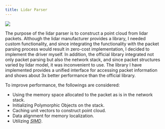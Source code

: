 ```yaml
---
title: Lidar Parser
---
```


<Image src={benchmark} caption="Benchmark" />

The purpose of the lidar parser is to construct a point cloud from lidar packets.
Although the lidar manufacturer provides a library, I needed custom functionality, and since integrating the functionality with the packet parsing process would result in zero-cost implementation, I decided to implement the driver myself.
In addition, the official library integrated not only packet parsing but also the network stack, and since packet structures varied by lidar model, it was inconvenient to use.
The library I have implemented provides a unified interface for accessing packet information and shows about 3x better performance than the official library.

To improve performance, the followings are considered:
- Using the memory space allocated to the packet as is in the network stack.
- Initializing Polymorphic Objects on the stack.
- Caching unit vectors to construct point cloud.
- Data alignment for memory localization.
- Utilizing <abbr title="Single Instruction Multiple Data">*SIMD*</abbr>.
